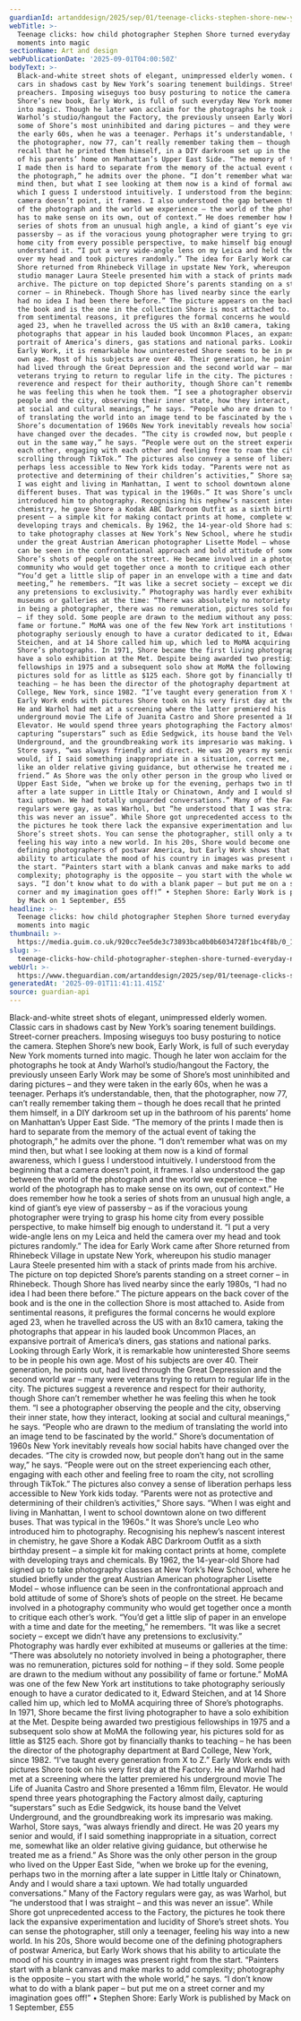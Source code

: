 ```yaml
---
guardianId: artanddesign/2025/sep/01/teenage-clicks-stephen-shore-new-york-early-works
webTitle: >-
  Teenage clicks: how child photographer Stephen Shore turned everyday New York
  moments into magic
sectionName: Art and design
webPublicationDate: '2025-09-01T04:00:50Z'
bodyText: >-
  Black-and-white street shots of elegant, unimpressed elderly women. Classic
  cars in shadows cast by New York’s soaring tenement buildings. Street-corner
  preachers. Imposing wiseguys too busy posturing to notice the camera. Stephen
  Shore’s new book, Early Work, is full of such everyday New York moments turned
  into magic. Though he later won acclaim for the photographs he took at Andy
  Warhol’s studio/hangout the Factory, the previously unseen Early Work may be
  some of Shore’s most uninhibited and daring pictures – and they were taken in
  the early 60s, when he was a teenager. Perhaps it’s understandable, then, that
  the photographer, now 77, can’t really remember taking them – though he does
  recall that he printed them himself, in a DIY darkroom set up in the bathroom
  of his parents’ home on Manhattan’s Upper East Side. “The memory of the prints
  I made then is hard to separate from the memory of the actual event of taking
  the photograph,” he admits over the phone. “I don’t remember what was on my
  mind then, but what I see looking at them now is a kind of formal awareness,
  which I guess I understood intuitively. I understood from the beginning that a
  camera doesn’t point, it frames. I also understood the gap between the world
  of the photograph and the world we experience – the world of the photograph
  has to make sense on its own, out of context.” He does remember how he took a
  series of shots from an unusual high angle, a kind of giant’s eye view of
  passersby – as if the voracious young photographer were trying to grasp his
  home city from every possible perspective, to make himself big enough to
  understand it. “I put a very wide-angle lens on my Leica and held the camera
  over my head and took pictures randomly.” The idea for Early Work came after
  Shore returned from Rhinebeck Village in upstate New York, whereupon his
  studio manager Laura Steele presented him with a stack of prints made from his
  archive. The picture on top depicted Shore’s parents standing on a street
  corner – in Rhinebeck. Though Shore has lived nearby since the early 1980s, “I
  had no idea I had been there before.” The picture appears on the back cover of
  the book and is the one in the collection Shore is most attached to. Aside
  from sentimental reasons, it prefigures the formal concerns he would explore
  aged 23, when he travelled across the US with an 8x10 camera, taking the
  photographs that appear in his lauded book Uncommon Places, an expansive
  portrait of America’s diners, gas stations and national parks. Looking through
  Early Work, it is remarkable how uninterested Shore seems to be in people his
  own age. Most of his subjects are over 40. Their generation, he points out,
  had lived through the Great Depression and the second world war – many were
  veterans trying to return to regular life in the city. The pictures suggest a
  reverence and respect for their authority, though Shore can’t remember whether
  he was feeling this when he took them. “I see a photographer observing the
  people and the city, observing their inner state, how they interact, looking
  at social and cultural meanings,” he says. “People who are drawn to the medium
  of translating the world into an image tend to be fascinated by the world.”
  Shore’s documentation of 1960s New York inevitably reveals how social habits
  have changed over the decades. “The city is crowded now, but people don’t hang
  out in the same way,” he says. “People were out on the street experiencing
  each other, engaging with each other and feeling free to roam the city, not
  scrolling through TikTok.” The pictures also convey a sense of liberation
  perhaps less accessible to New York kids today. “Parents were not as
  protective and determining of their children’s activities,” Shore says. “When
  I was eight and living in Manhattan, I went to school downtown alone on two
  different buses. That was typical in the 1960s.” It was Shore’s uncle Leo who
  introduced him to photography. Recognising his nephew’s nascent interest in
  chemistry, he gave Shore a Kodak ABC Darkroom Outfit as a sixth birthday
  present – a simple kit for making contact prints at home, complete with
  developing trays and chemicals. By 1962, the 14-year-old Shore had signed up
  to take photography classes at New York’s New School, where he studied briefly
  under the great Austrian American photographer Lisette Model – whose influence
  can be seen in the confrontational approach and bold attitude of some of
  Shore’s shots of people on the street. He became involved in a photography
  community who would get together once a month to critique each other’s work.
  “You’d get a little slip of paper in an envelope with a time and date for the
  meeting,” he remembers. “It was like a secret society – except we didn’t have
  any pretensions to exclusivity.” Photography was hardly ever exhibited at
  museums or galleries at the time: “There was absolutely no notoriety involved
  in being a photographer, there was no remuneration, pictures sold for nothing
  – if they sold. Some people are drawn to the medium without any possibility of
  fame or fortune.” MoMA was one of the few New York art institutions to take
  photography seriously enough to have a curator dedicated to it, Edward
  Steichen, and at 14 Shore called him up, which led to MoMA acquiring three of
  Shore’s photographs. In 1971, Shore became the first living photographer to
  have a solo exhibition at the Met. Despite being awarded two prestigious
  fellowships in 1975 and a subsequent solo show at MoMA the following year, his
  pictures sold for as little as $125 each. Shore got by financially thanks to
  teaching – he has been the director of the photography department at Bard
  College, New York, since 1982. “I’ve taught every generation from X to Z.”
  Early Work ends with pictures Shore took on his very first day at the Factory.
  He and Warhol had met at a screening where the latter premiered his
  underground movie The Life of Juanita Castro and Shore presented a 16mm film,
  Elevator. He would spend three years photographing the Factory almost daily,
  capturing “superstars” such as Edie Sedgwick, its house band the Velvet
  Underground, and the groundbreaking work its impresario was making. Warhol,
  Store says, “was always friendly and direct. He was 20 years my senior and
  would, if I said something inappropriate in a situation, correct me, somewhat
  like an older relative giving guidance, but otherwise he treated me as a
  friend.” As Shore was the only other person in the group who lived on the
  Upper East Side, “when we broke up for the evening, perhaps two in the morning
  after a late supper in Little Italy or Chinatown, Andy and I would share a
  taxi uptown. We had totally unguarded conversations.” Many of the Factory
  regulars were gay, as was Warhol, but “he understood that I was straight – and
  this was never an issue”. While Shore got unprecedented access to the Factory,
  the pictures he took there lack the expansive experimentation and lucidity of
  Shore’s street shots. You can sense the photographer, still only a teenager,
  feeling his way into a new world. In his 20s, Shore would become one of the
  defining photographers of postwar America, but Early Work shows that his
  ability to articulate the mood of his country in images was present right from
  the start. “Painters start with a blank canvas and make marks to add
  complexity; photography is the opposite – you start with the whole world,” he
  says. “I don’t know what to do with a blank paper – but put me on a street
  corner and my imagination goes off!” • Stephen Shore: Early Work is published
  by Mack on 1 September, £55
headline: >-
  Teenage clicks: how child photographer Stephen Shore turned everyday New York
  moments into magic
thumbnail: >-
  https://media.guim.co.uk/920cc7ee5de3c73893bca0b0b6034728f1bc4f8b/0_1967_3543_2835/500.jpg
slug: >-
  teenage-clicks-how-child-photographer-stephen-shore-turned-everyday-new-york-moments-into-magic
webUrl: >-
  https://www.theguardian.com/artanddesign/2025/sep/01/teenage-clicks-stephen-shore-new-york-early-works
generatedAt: '2025-09-01T11:41:11.415Z'
source: guardian-api
---
```

Black-and-white street shots of elegant, unimpressed elderly women. Classic cars in shadows cast by New York’s soaring tenement buildings. Street-corner preachers. Imposing wiseguys too busy posturing to notice the camera. Stephen Shore’s new book, Early Work, is full of such everyday New York moments turned into magic. Though he later won acclaim for the photographs he took at Andy Warhol’s studio/hangout the Factory, the previously unseen Early Work may be some of Shore’s most uninhibited and daring pictures – and they were taken in the early 60s, when he was a teenager. Perhaps it’s understandable, then, that the photographer, now 77, can’t really remember taking them – though he does recall that he printed them himself, in a DIY darkroom set up in the bathroom of his parents’ home on Manhattan’s Upper East Side. “The memory of the prints I made then is hard to separate from the memory of the actual event of taking the photograph,” he admits over the phone. “I don’t remember what was on my mind then, but what I see looking at them now is a kind of formal awareness, which I guess I understood intuitively. I understood from the beginning that a camera doesn’t point, it frames. I also understood the gap between the world of the photograph and the world we experience – the world of the photograph has to make sense on its own, out of context.” He does remember how he took a series of shots from an unusual high angle, a kind of giant’s eye view of passersby – as if the voracious young photographer were trying to grasp his home city from every possible perspective, to make himself big enough to understand it. “I put a very wide-angle lens on my Leica and held the camera over my head and took pictures randomly.” The idea for Early Work came after Shore returned from Rhinebeck Village in upstate New York, whereupon his studio manager Laura Steele presented him with a stack of prints made from his archive. The picture on top depicted Shore’s parents standing on a street corner – in Rhinebeck. Though Shore has lived nearby since the early 1980s, “I had no idea I had been there before.” The picture appears on the back cover of the book and is the one in the collection Shore is most attached to. Aside from sentimental reasons, it prefigures the formal concerns he would explore aged 23, when he travelled across the US with an 8x10 camera, taking the photographs that appear in his lauded book Uncommon Places, an expansive portrait of America’s diners, gas stations and national parks. Looking through Early Work, it is remarkable how uninterested Shore seems to be in people his own age. Most of his subjects are over 40. Their generation, he points out, had lived through the Great Depression and the second world war – many were veterans trying to return to regular life in the city. The pictures suggest a reverence and respect for their authority, though Shore can’t remember whether he was feeling this when he took them. “I see a photographer observing the people and the city, observing their inner state, how they interact, looking at social and cultural meanings,” he says. “People who are drawn to the medium of translating the world into an image tend to be fascinated by the world.” Shore’s documentation of 1960s New York inevitably reveals how social habits have changed over the decades. “The city is crowded now, but people don’t hang out in the same way,” he says. “People were out on the street experiencing each other, engaging with each other and feeling free to roam the city, not scrolling through TikTok.” The pictures also convey a sense of liberation perhaps less accessible to New York kids today. “Parents were not as protective and determining of their children’s activities,” Shore says. “When I was eight and living in Manhattan, I went to school downtown alone on two different buses. That was typical in the 1960s.” It was Shore’s uncle Leo who introduced him to photography. Recognising his nephew’s nascent interest in chemistry, he gave Shore a Kodak ABC Darkroom Outfit as a sixth birthday present – a simple kit for making contact prints at home, complete with developing trays and chemicals. By 1962, the 14-year-old Shore had signed up to take photography classes at New York’s New School, where he studied briefly under the great Austrian American photographer Lisette Model – whose influence can be seen in the confrontational approach and bold attitude of some of Shore’s shots of people on the street. He became involved in a photography community who would get together once a month to critique each other’s work. “You’d get a little slip of paper in an envelope with a time and date for the meeting,” he remembers. “It was like a secret society – except we didn’t have any pretensions to exclusivity.” Photography was hardly ever exhibited at museums or galleries at the time: “There was absolutely no notoriety involved in being a photographer, there was no remuneration, pictures sold for nothing – if they sold. Some people are drawn to the medium without any possibility of fame or fortune.” MoMA was one of the few New York art institutions to take photography seriously enough to have a curator dedicated to it, Edward Steichen, and at 14 Shore called him up, which led to MoMA acquiring three of Shore’s photographs. In 1971, Shore became the first living photographer to have a solo exhibition at the Met. Despite being awarded two prestigious fellowships in 1975 and a subsequent solo show at MoMA the following year, his pictures sold for as little as $125 each. Shore got by financially thanks to teaching – he has been the director of the photography department at Bard College, New York, since 1982. “I’ve taught every generation from X to Z.” Early Work ends with pictures Shore took on his very first day at the Factory. He and Warhol had met at a screening where the latter premiered his underground movie The Life of Juanita Castro and Shore presented a 16mm film, Elevator. He would spend three years photographing the Factory almost daily, capturing “superstars” such as Edie Sedgwick, its house band the Velvet Underground, and the groundbreaking work its impresario was making. Warhol, Store says, “was always friendly and direct. He was 20 years my senior and would, if I said something inappropriate in a situation, correct me, somewhat like an older relative giving guidance, but otherwise he treated me as a friend.” As Shore was the only other person in the group who lived on the Upper East Side, “when we broke up for the evening, perhaps two in the morning after a late supper in Little Italy or Chinatown, Andy and I would share a taxi uptown. We had totally unguarded conversations.” Many of the Factory regulars were gay, as was Warhol, but “he understood that I was straight – and this was never an issue”. While Shore got unprecedented access to the Factory, the pictures he took there lack the expansive experimentation and lucidity of Shore’s street shots. You can sense the photographer, still only a teenager, feeling his way into a new world. In his 20s, Shore would become one of the defining photographers of postwar America, but Early Work shows that his ability to articulate the mood of his country in images was present right from the start. “Painters start with a blank canvas and make marks to add complexity; photography is the opposite – you start with the whole world,” he says. “I don’t know what to do with a blank paper – but put me on a street corner and my imagination goes off!” • Stephen Shore: Early Work is published by Mack on 1 September, £55
